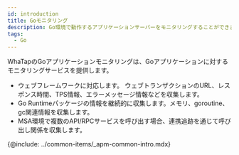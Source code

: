 ```yaml
---
id: introduction
title: Goモニタリング
description: Go環境で動作するアプリケーションサーバーをモニタリングすることができます。
tags:
  - Go
---
```



WhaTapのGoアプリケーションモニタリングは、Goアプリケーションに対するモニタリングサービスを提供します。

-   ウェブフレームワークに対応します。 ウェブトランザクションのURL、レスポンス時間、TPS情報、エラーメッセージ情報などを収集します。
-   Go Runtimeパッケージの情報を継続的に収集します。メモリ、goroutine、gc関連情報を収集します。
-   MSA環境で複数のAPI/RPCサービスを呼び出す場合、連携追跡を通じて呼び出し関係を収集します。

{@include: ../common-items/_apm-common-intro.mdx}  
